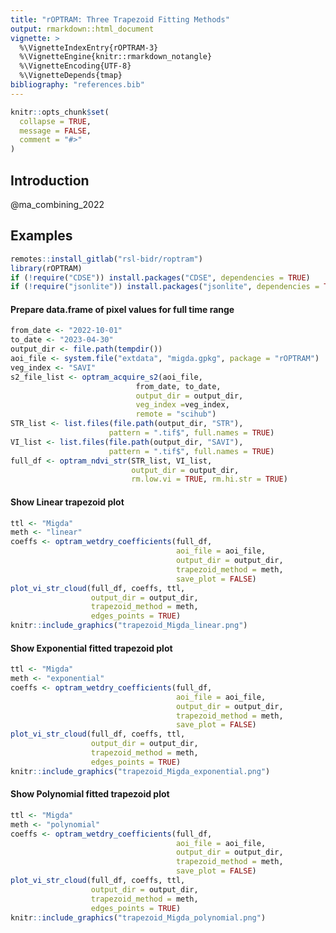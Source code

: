 ```yaml
---
title: "rOPTRAM: Three Trapezoid Fitting Methods"
output: rmarkdown::html_document
vignette: >
  %\VignetteIndexEntry{rOPTRAM-3}
  %\VignetteEngine{knitr::rmarkdown_notangle}
  %\VignetteEncoding{UTF-8}
  %\VignetteDepends{tmap}
bibliography: "references.bib"
---
```


```r
knitr::opts_chunk$set(
  collapse = TRUE,
  message = FALSE,
  comment = "#>"
)
```

## Introduction

@ma_combining_2022


## Examples


```r
remotes::install_gitlab("rsl-bidr/roptram")
library(rOPTRAM)
if (!require("CDSE")) install.packages("CDSE", dependencies = TRUE)
if (!require("jsonlite")) install.packages("jsonlite", dependencies = TRUE)
```

#### Prepare data.frame of pixel values for full time range

```r
from_date <- "2022-10-01"
to_date <- "2023-04-30"
output_dir <- file.path(tempdir())
aoi_file <- system.file("extdata", "migda.gpkg", package = "rOPTRAM")
veg_index <- "SAVI"
s2_file_list <- optram_acquire_s2(aoi_file,
                            from_date, to_date,
                            output_dir = output_dir,
                            veg_index =veg_index,
                            remote = "scihub")
STR_list <- list.files(file.path(output_dir, "STR"),
                      pattern = ".tif$", full.names = TRUE)
VI_list <- list.files(file.path(output_dir, "SAVI"),
                      pattern = ".tif$", full.names = TRUE)
full_df <- optram_ndvi_str(STR_list, VI_list,
                           output_dir = output_dir,
                           rm.low.vi = TRUE, rm.hi.str = TRUE)
```

#### Show Linear trapezoid plot

```r
ttl <- "Migda"
meth <- "linear"
coeffs <- optram_wetdry_coefficients(full_df,
                                     aoi_file = aoi_file,
                                     output_dir = output_dir,
                                     trapezoid_method = meth,
                                     save_plot = FALSE)
plot_vi_str_cloud(full_df, coeffs, ttl,
                  output_dir = output_dir,
                  trapezoid_method = meth,
                  edges_points = TRUE)
knitr::include_graphics("trapezoid_Migda_linear.png")
```

#### Show Exponential fitted trapezoid plot

```r
ttl <- "Migda"
meth <- "exponential"
coeffs <- optram_wetdry_coefficients(full_df,
                                     aoi_file = aoi_file,
                                     output_dir = output_dir,
                                     trapezoid_method = meth,
                                     save_plot = FALSE)
plot_vi_str_cloud(full_df, coeffs, ttl,
                  output_dir = output_dir,
                  trapezoid_method = meth,
                  edges_points = TRUE)
knitr::include_graphics("trapezoid_Migda_exponential.png")
```

#### Show Polynomial fitted trapezoid plot

```r
ttl <- "Migda"
meth <- "polynomial"
coeffs <- optram_wetdry_coefficients(full_df,
                                     aoi_file = aoi_file,
                                     output_dir = output_dir,
                                     trapezoid_method = meth,
                                     save_plot = FALSE)
plot_vi_str_cloud(full_df, coeffs, ttl,
                  output_dir = output_dir,
                  trapezoid_method = meth,
                  edges_points = TRUE)
knitr::include_graphics("trapezoid_Migda_polynomial.png")
```
